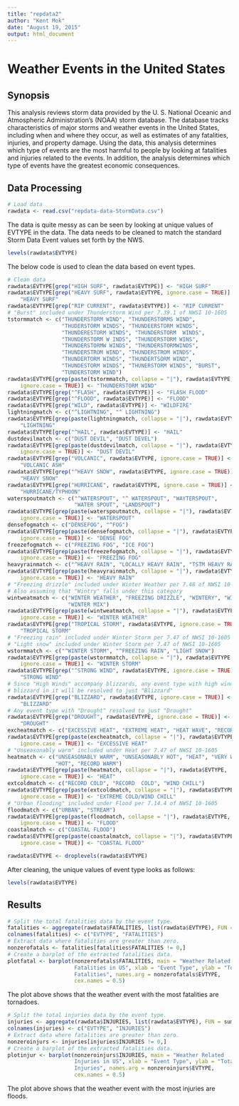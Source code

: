 ```yaml
---
title: "repdata2"
author: "Kent Mok"
date: "August 19, 2015"
output: html_document
---
```


# Weather Events in the United States

## Synopsis
This analysis reviews storm data provided by the U. S. National Oceanic and 
Atmospheric Administration's (NOAA) storm database. The database tracks 
characteristics of major storms and weather events in the United States, 
including when and where they occur, as well as estimates of any fatalities, 
injuries, and property damage. Using the data, this analysis determines which
type of events are the most harmful to people by looking at fatalities and 
injuries related to the events. In addition, the analysis determines which type
of events have the greatest economic consequences.

## Data Processing
```r
# Load data
rawdata <- read.csv("repdata-data-StormData.csv")
```

The data is quite messy as can be seen by looking at unique values of EVTYPE in
the data. The data needs to be cleaned to match the standard Storm Data Event
values set forth by the NWS.
```r
levels(rawdata$EVTYPE)
```

The below code is used to clean the data based on event types.
```r
# Clean data
rawdata$EVTYPE[grep("HIGH SURF", rawdata$EVTYPE)] <- "HIGH SURF"
rawdata$EVTYPE[grep("HEAVY SURF", rawdata$EVTYPE, ignore.case = TRUE)] <- 
    "HEAVY SURF"
rawdata$EVTYPE[grep("RIP CURRENT", rawdata$EVTYPE)] <- "RIP CURRENT"
# "Burst" included under Thunderstorm Wind per 7.39.1 of NWSI 10-1605
tstormmatch <- c("THUNDERSTORM WIND", "THUNDERSTORMS WIND",
                 "THUDERSTORM WINDS", "THUNDEERSTORM WINDS",
                 "THUNDERESTORM WINDS", "THUNDERSTORM  WINDS",
                 "THUNDERSTORM W INDS", "THUNDERSTORM WINS",
                 "THUNDERSTORMW WINDS", "THUNDERSTORMWINDS",
                 "THUNDERSTROM WIND", "THUNDERSTROM WINDS",
                 "THUNDERTORM WINDS", "THUNDERTSORM WIND",
                 "THUNDESTORM WINDS", "THUNERSTORM WINDS", "BURST",
                 "TUNDERSTORM WIND")
rawdata$EVTYPE[grep(paste(tstormmatch, collapse = "|"), rawdata$EVTYPE,
    ignore.case = TRUE)] <- "THUNDERSTORM WIND"
rawdata$EVTYPE[grep("^FLASH", rawdata$EVTYPE)] <- "FLASH FLOOD"
rawdata$EVTYPE[grep("^FLOOD", rawdata$EVTYPE)] <- "FLOOD"
rawdata$EVTYPE[grep("WILD", rawdata$EVTYPE)] <- "WILDFIRE"
lightningmatch <- c("^LIGHTNING", "^ LIGHTNING")
rawdata$EVTYPE[grep(paste(lightningmatch, collapse = "|"), rawdata$EVTYPE)] <-
    "LIGHTNING"
rawdata$EVTYPE[grep("^HAIL", rawdata$EVTYPE)] <- "HAIL"
dustdevilmatch <- c("DUST DEVIL", "DUST DEVEL")
rawdata$EVTYPE[grep(paste(dustdevilmatch, collapse = "|"), rawdata$EVTYPE,
    ignore.case = TRUE)] <- "DUST DEVIL"
rawdata$EVTYPE[grep("VOLCANIC", rawdata$EVTYPE, ignore.case = TRUE)] <- 
    "VOLCANIC ASH"
rawdata$EVTYPE[grep("^HEAVY SNOW", rawdata$EVTYPE, ignore.case = TRUE)] <- 
    "HEAVY SNOW"
rawdata$EVTYPE[grep("HURRICANE", rawdata$EVTYPE, ignore.case = TRUE)] <- 
    "HURRICANE/TYPHOON"
waterspoutmatch <- c("^WATERSPOUT", "^ WATERSPOUT", "WAYTERSPOUT",
                     "WATER SPOUT", "LANDSPOUT")
rawdata$EVTYPE[grep(paste(waterspoutmatch, collapse = "|"), rawdata$EVTYPE,
    ignore.case = TRUE)] <- "WATERSPOUT"
densefogmatch <- c("DENSEFOG", "^FOG")
rawdata$EVTYPE[grep(paste(densefogmatch, collapse = "|"), rawdata$EVTYPE,
    ignore.case = TRUE)] <- "DENSE FOG"
freezefogmatch <- c("FREEZING FOG", "ICE FOG")
rawdata$EVTYPE[grep(paste(freezefogmatch, collapse = "|"), rawdata$EVTYPE,
    ignore.case = TRUE)] <- "FREEZING FOG"
heavyrainmatch <- c("^HEAVY RAIN", "LOCALLY HEAVY RAIN", "TSTM HEAVY RAIN")
rawdata$EVTYPE[grep(paste(heavyrainmatch, collapse = "|"), rawdata$EVTYPE,
    ignore.case = TRUE)] <- "HEAVY RAIN"
# "Freezing drizzle" included under Winter Weather per 7.48 of NWSI 10-1605
# Also assuming that "Wintry" falls under this category
wintweatmatch <- c("WINTER WEATHER", "FREEZING DRIZZLE", "WINTERY", "WINTRY",
                   "WINTER MIX")
rawdata$EVTYPE[grep(paste(wintweatmatch, collapse = "|"), rawdata$EVTYPE,
    ignore.case = TRUE)] <- "WINTER WEATHER"
rawdata$EVTYPE[grep("TROPICAL STORM", rawdata$EVTYPE, ignore.case = TRUE)] <- 
    "TROPICAL STORM"
# "Freezing rain" included under Winter Storm per 7.47 of NWSI 10-1605
# "Light snow" included under Winter Storm per 7.47 of NWSI 10-1605
wstormmatch <- c("^WINTER STORM", "^FREEZING RAIN", "LIGHT SNOW")
rawdata$EVTYPE[grep(paste(wstormmatch, collapse = "|"), rawdata$EVTYPE, 
    ignore.case = TRUE)] <- "WINTER STORM"
rawdata$EVTYPE[grep("^STRONG WIND", rawdata$EVTYPE, ignore.case = TRUE)] <- 
    "STRONG WIND"
# Since "High Winds" accompany blizzards, any event type with high wind and
# blizzard in it will be resolved to just "Blizzard"
rawdata$EVTYPE[grep("BLIZZARD", rawdata$EVTYPE, ignore.case = TRUE)] <- 
    "BLIZZARD"
# Any event type with "Drought" resolved to just "Drought"
rawdata$EVTYPE[grep("DROUGHT", rawdata$EVTYPE, ignore.case = TRUE)] <- 
    "DROUGHT"
excheatmatch <- c("EXCESSIVE HEAT", "EXTREME HEAT", "HEAT WAVE", "RECORD HEAT")
rawdata$EVTYPE[grep(paste(excheatmatch, collapse = "|"), rawdata$EVTYPE,
    ignore.case = TRUE)] <- "EXCESSIVE HEAT"
# "Unseasonably warm" included under Heat per 7.47 of NWSI 10-1605
heatmatch <- c("UNSEASONABLY WARM", "UNSEASONABLY HOT", "HEAT", "VERY WARM",
               "HOT", "RECORD WARM")
rawdata$EVTYPE[grep(paste(heatmatch, collapse = "|"), rawdata$EVTYPE, 
    ignore.case = TRUE)] <- "HEAT"
extcoldmatch <- c("RECORD COLD", "RECORD  COLD", "WIND CHILL")
rawdata$EVTYPE[grep(paste(extcoldmatch, collapse = "|"), rawdata$EVTYPE,
    ignore.case = TRUE)] <- "EXTREME COLD/WIND CHILL"
# "Urban flooding" included under Flood per 7.14.4 of NWSI 10-1605
floodmatch <- c("URBAN", "STREAM")
rawdata$EVTYPE[grep(paste(floodmatch, collapse = "|"), rawdata$EVTYPE,
    ignore.case = TRUE)] <- "FLOOD"
coastalmatch <- c("COASTAL FLOOD")
rawdata$EVTYPE[grep(paste(coastalmatch, collapse = "|"), rawdata$EVTYPE,
    ignore.case = TRUE)] <- "COASTAL FLOOD"

rawdata$EVTYPE <- droplevels(rawdata$EVTYPE)
```

After cleaning, the unique values of event type looks as follows:
```r
levels(rawdata$EVTYPE)
```


## Results
```r
# Split the total fatalities data by the event type.
fatalities <- aggregate(rawdata$FATALITIES, list(rawdata$EVTYPE), FUN = sum)
colnames(fatalities) <- c("EVTYPE", "FATALITIES")
# Extract data where fatalities are greater than zero.
nonzerofatals <- fatalities[fatalities$FATALITIES != 0,]
# Create a barplot of the extracted fatalities data.
plotfatal <- barplot(nonzerofatals$FATALITIES, main = "Weather Related 
                     Fatalities in US", xlab = "Event Type", ylab = "Total 
                     Fatalities", names.arg = nonzerofatals$EVTYPE, 
                     cex.names = 0.5)
```
  
The plot above shows that the weather event with the most fatalities are 
tornadoes.  
```r
# Split the total injuries data by the event type.
injuries <- aggregate(rawdata$INJURIES, list(rawdata$EVTYPE), FUN = sum)
colnames(injuries) <- c("EVTYPE", "INJURIES")
# Extract data where fatalities are greater than zero.
nonzeroinjurs <- injuries[injuries$INJURIES != 0,]
# Create a barplot of the extracted fatalities data.
plotinjur <- barplot(nonzeroinjurs$INJURIES, main = "Weather Related 
                     Injuries in US", xlab = "Event Type", ylab = "Total 
                     Injuries", names.arg = nonzeroinjurs$EVTYPE, 
                     cex.names = 0.5)

```
  
The plot above shows that the weather event with the most injuries are 
floods.  